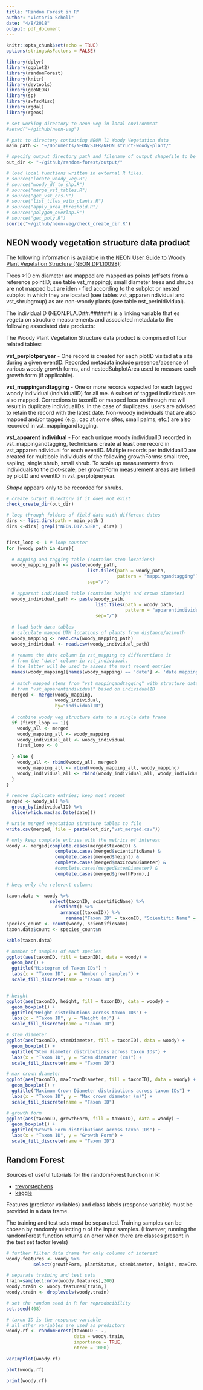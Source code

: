 ```yaml
---
title: "Random Forest in R"
author: "Victoria Scholl"
date: "4/8/2018"
output: pdf_document
---
```


```r
knitr::opts_chunk$set(echo = TRUE)
options(stringsAsFactors = FALSE)

library(dplyr)
library(ggplot2)
library(randomForest)
library(knitr)
library(devtools)
library(geoNEON)
library(sp)           
library(swfscMisc)    
library(rgdal)
library(rgeos)

# set working directory to neon-veg in local environment
#setwd("~/github/neon-veg")

# path to directory containing NEON l1 Woody Vegetation data 
main_path <- "~/Documents/NEON/SJER/NEON_struct-woody-plant/" 

# specify output directory path and filename of output shapefile to be written
out_dir <- "~/github/random-forest/output/"

# load local functions written in external R files. 
# source("locate_woody_veg.R")
# source("woody_df_to_shp.R")
# source("merge_vst_tables.R")
# source("get_vst_crs.R")
# source("list_tiles_with_plants.R")
# source("apply_area_threshold.R")
# source("polygon_overlap.R")
# source("get_poly.R")
source("~/github/neon-veg/check_create_dir.R")
```


## NEON woody vegetation structure data product 

The following information is available in the [NEON User Guide to Woody Plant Vegetation Structure (NEON.DP1.10098)](http://data.neonscience.org/documents/10179/2237401/NEON_vegStructure_userGuide_vA/b390b73d-b259-46d8-9522-58fd72f12f8e):

Trees >10 cm diameter are mapped are mapped as points (offsets from a reference pointID; see table vst_mapping); small diameter trees and shrubs are not mapped but are iden - fied according to the subplot or nested subplot in which they are located (see tables vst_apparen ndividual and vst_shrubgroup) as are non-woody plants (see table nst_perinidividual). 

The individualID (NEON.PLA.D##.######) is a linking variable that  es vegeta on structure measurements and
associated metadata to the following associated data products:

The Woody Plant Vegetation Structure data product is comprised of four related tables:

**vst_perplotperyear** - One record is created for each plotID visited at a site during a given eventID. Recorded metadata include presence/absence of various woody growth forms, and nestedSubplotArea used to measure each growth form (if applicable).

**vst_mappingandtagging** - One or more records expected for each tagged woody individual (individualID) for all  me. A subset of tagged individuals are also mapped. Corrections to taxonID or mapped loca on through  me will result in duplicate individualIDs. In the case of duplicates, users are advised to retain the record with the latest date. Non-woody individuals that are also mapped and/or tagged (e.g., cac  at some sites, small palms, etc.) are also recorded in vst_mappingandtagging.

**vst_apparent individual** - For each unique woody individualID recorded in vst_mappingandtagging, technicians create at least one record in vst_apparen ndividual for each eventID. Multiple records per individualID are created for multibole individuals of the following growthForms: small tree, sapling, single shrub, small shrub. To scale up measurements from individuals to the plot-scale, per growthForm measurement areas are linked by plotID and eventID in vst_perplotperyear.

*Shape* appears only to be recorded for shrubs. 

```r
# create output directory if it does not exist 
check_create_dir(out_dir)

# loop through folders of field data with different dates
dirs <- list.dirs(path = main_path )
dirs <-dirs[ grepl("NEON.D17.SJER", dirs) ]


first_loop <- 1 # loop counter
for (woody_path in dirs){
  
  # mapping and tagging table (contains stem locations)
  woody_mapping_path <- paste(woody_path, 
                              list.files(path = woody_path, 
                                         pattern = "mappingandtagging"), 
                              sep="/")
  
  # apparent individual table (contains height and crown diameter)
  woody_individual_path <- paste(woody_path, 
                                 list.files(path = woody_path, 
                                            pattern = "apparentindividual"), 
                                 sep="/")
  
  # load both data tables 
  # calculate mapped UTM locations of plants from distance/azimuth
  woody_mapping <- read.csv(woody_mapping_path)
  woody_individual <- read.csv(woody_individual_path)
  
  # rename the date column in vst_mapping to differentiate it
  # from the "date" column in vst_individual.
  # the latter will be used to assess the most recent entries
  names(woody_mapping)[names(woody_mapping) == 'date'] <- 'date.mapping'
  
  # match mapped stems from "vst_mappingandtagging" with structure data 
  # from "vst_apparentindividual" based on individualID 
  merged <- merge(woody_mapping,
                  woody_individual,
                  by="individualID")
  
  # combine woody veg structure data to a single data frame 
  if (first_loop == 1){
    woody_all <- merged
    woody_mapping_all <- woody_mapping
    woody_individual_all <- woody_individual
    first_loop <- 0
    
  } else {
    woody_all <- rbind(woody_all, merged)
    woody_mapping_all <- rbind(woody_mapping_all, woody_mapping)
    woody_individual_all <- rbind(woody_individual_all, woody_individual)
  }
}

# remove duplicate entries; keep most recent
merged <- woody_all %>% 
  group_by(individualID) %>%
  slice(which.max(as.Date(date)))

# write merged vegetation structure tables to file 
write.csv(merged, file = paste(out_dir,"vst_merged.csv"))

# only keep complete entries with the metrics of interest 
woody <- merged[complete.cases(merged$taxonID) &
                  complete.cases(merged$scientificName) & 
                  complete.cases(merged$height) &  
                  complete.cases(merged$maxCrownDiameter) & 
                  #complete.cases(merged$stemDiameter) & 
                  complete.cases(merged$growthForm),]

# keep only the relevant columns 

```


```r
taxon.data <- woody %>%
                select(taxonID, scientificName) %>%
                  distinct() %>%
                    arrange((taxonID)) %>%
                      rename("Taxon ID" = taxonID, "Scientific Name" = scientificName)
species_count <- count(woody, scientificName)
taxon.data$count <- species_count$n

kable(taxon.data)
```


```r

# number of samples of each species 
ggplot(aes(taxonID, fill = taxonID), data = woody) + 
  geom_bar() + 
  ggtitle("Histogram of Taxon IDs") + 
  labs(x = "Taxon ID", y = "Number of samples") + 
  scale_fill_discrete(name = "Taxon ID")


# height
ggplot(aes(taxonID, height, fill = taxonID), data = woody) +
  geom_boxplot() + 
  ggtitle("Height distributions across taxon IDs") + 
  labs(x = "Taxon ID", y = "Height (m)") +
  scale_fill_discrete(name = "Taxon ID")

# stem diameter 
ggplot(aes(taxonID, stemDiameter, fill = taxonID), data = woody) +
  geom_boxplot() + 
  ggtitle("Stem diameter distributions across taxon IDs") + 
  labs(x = "Taxon ID", y = "Stem diamater (cm)") + 
  scale_fill_discrete(name = "Taxon ID")

# max crown diameter
ggplot(aes(taxonID, maxCrownDiameter, fill = taxonID), data = woody) +
  geom_boxplot() + 
  ggtitle("Maximum Crown Diameter distributions across taxon IDs") + 
  labs(x = "Taxon ID", y = "Max crown diameter (m)") + 
  scale_fill_discrete(name = "Taxon ID")

# growth form
ggplot(aes(taxonID, growthForm, fill = taxonID), data = woody) +
  geom_boxplot() + 
  ggtitle("Growth Form distributions across taxon IDs") + 
  labs(x = "Taxon ID", y = "Growth Form") + 
  scale_fill_discrete(name = "Taxon ID")
```


## Random Forest 

Sources of useful tutorials for the randomForest function in R: 

 - [trevorstephens](http://trevorstephens.com/kaggle-titanic-tutorial/r-part-5-random-forests/) 
 - [kaggle](https://www.kaggle.com/mrisdal/exploring-survival-on-the-titanic)

Features (predictor variables) and class labels (response variable) must be provided in a data frame. 

The training and test sets must be separated. Training samples can be chosen by randomly selecting *n* of the input samples. 
(However, running the randomForest function returns an error when there are classes present in the test set factor levels)


```r

# further filter data drame for only columns of interest
woody.features <- woody %>% 
          select(growthForm, plantStatus, stemDiameter, height, maxCrownDiameter, taxonID)

# separate training and test sets
train=sample(1:nrow(woody.features),200)
woody.train <- woody.features[train,]
woody.train <- droplevels(woody.train)

# set the random seed in R for reproducibility
set.seed(408)

# taxon ID is the response variable
# all other variables are used as predictors
woody.rf <- randomForest(taxonID ~ ., 
                         data = woody.train,
                         importance = TRUE,
                         ntree = 1000) 

varImpPlot(woody.rf)

plot(woody.rf)

print(woody.rf)

```

